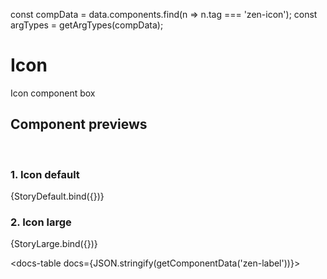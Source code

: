 
const compData = data.components.find(n => n.tag === 'zen-icon');
const argTypes = getArgTypes(compData);


<Meta title="Icons/Icon" component="zen-icon" argTypes={argTypes} />



# Icon

Icon component box

## Component previews

<br />

### 1. Icon default

<Canvas>
  <Story name="StoryDefault">{StoryDefault.bind({})}</Story>
</Canvas>

### 2. Icon large

<Canvas>
  <Story name="StoryLarge">{StoryLarge.bind({})}</Story>
</Canvas>

<ArgsTable story="default" />

<docs-table docs={JSON.stringify(getComponentData('zen-label'))}></docs-table>
